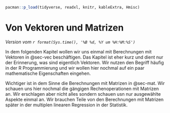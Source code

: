 ```r
pacman::p_load(tidyverse, readxl, knitr, kableExtra, Hmisc)
```

# Von Vektoren und Matrizen {#sec-vec-mat-preface}

*Version vom `r format(Sys.time(), '%B %d, %Y um %H:%M:%S')`*

In dem folgenden Kapitel wollen wir uns einmal mit Berechnungen mit Vektoren in @sec-vec beschäftigen. Das Kapitel ist eher kurz und dient nur der Erinnerung, was sind eigentlich Vektoren. Wir nutzen den Begriff häufig in der R Programmierung und wir wollen hier nochmal auf ein paar mathematische Eigenschaften eingehen.

Wichtiger ist in dem Sinne die Berechnungen mit Matrizen in @sec-mat. Wir schauen uns hier nochmal die gängigen Rechenoperationen mit Matrizen an. Wir erschlagen aber nicht alles sondern schauen usn nur ausgewählte Aspekte einmal an. Wir brauchen Teile von den Berechnungen mit Matrizen später in der multiplen linearen Regression in der Statistik.